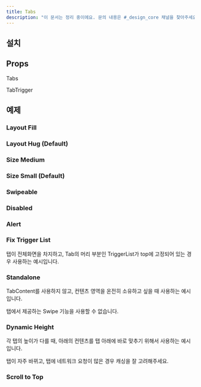 ```yaml
---
title: Tabs
description: "이 문서는 정리 중이에요. 문의 내용은 #_design_core 채널을 찾아주세요."
---
```


<ComponentExample name="tabs-preview" />

## 설치

<Installation name="tabs" />

## Props

Tabs

<ReactTypeTable path="./registry/ui/tabs.tsx" name="TabsProps" />

TabTrigger

<ReactTypeTable path="./registry/ui/tabs.tsx" name="TabTriggerProps" />

## 예제

### Layout Fill

<ComponentExample name="tabs-layout-fill" />

### Layout Hug (Default)

<ComponentExample name="tabs-layout-hug" />

### Size Medium

<ComponentExample name="tabs-size-medium" />

### Size Small (Default)

<ComponentExample name="tabs-size-small" />

### Swipeable

<ComponentExample name="tabs-swipeable" />

### Disabled

<ComponentExample name="tabs-disabled" />

### Alert

<ComponentExample name="tabs-alert" />

### Fix Trigger List

<Callout type="info">

탭이 전체화면을 차지하고, Tab의 머리 부분인 TriggerList가 top에 고정되어 있는 경우 사용하는 예시입니다.

</Callout>

<ComponentExample name="tabs-fix-trigger-list" />

### Standalone

<Callout type="info">

TabContent를 사용하지 않고, 컨텐츠 영역을 온전히 소유하고 싶을 때 사용하는 예시입니다.

</Callout>

<Callout type="warn">

탭에서 제공하는 Swipe 기능을 사용할 수 없습니다.

</Callout>

<ComponentExample name="tabs-standalone" />

### Dynamic Height

<Callout type="info">

각 탭의 높이가 다를 때, 아래의 컨텐츠를 탭 아래에 바로 맞추기 위해서 사용하는 예시입니다.

</Callout>

<Callout type="warn">

탭이 자주 바뀌고, 탭에 네트워크 요청이 많은 경우 캐싱을 잘 고려해주세요.

</Callout>

<ComponentExample name="tabs-dynamic-height" />

### Scroll to Top

<ComponentExample name="tabs-scroll-top" />
